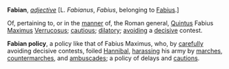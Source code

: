 '''Fabian''', ''[[adjective (part of speech)|adjective]]'' [L. ''Fabianus'', ''Fabius'', belonging to [[Fabius]].]

Of, pertaining to, or in the [[manner]] of, the Roman general, [[Quintus]] Fabius [[Maximus]] [[Verrucosus]]; [[cautious]]; [[dilatory]]; [[avoiding]] a [[decisive]] contest.

'''Fabian policy''', a policy like that of Fabius Maximus, who, by [[carefully]] avoiding decisive contests, foiled [[Hannibal]], [[harassing]] his army by [[marches]], [[countermarches]], and [[ambuscades]]; a policy of delays and [[cautions]].
